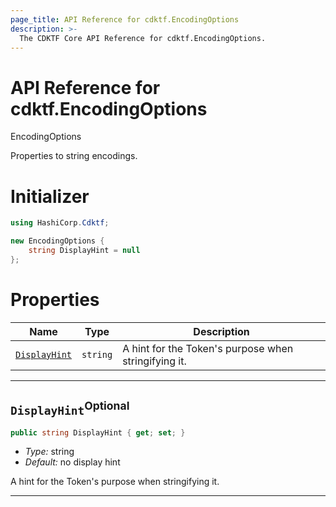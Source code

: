 ```yaml
---
page_title: API Reference for cdktf.EncodingOptions
description: >-
  The CDKTF Core API Reference for cdktf.EncodingOptions.
---
```


<!-- This file is generated through yarn generate-docs -->

# API Reference for cdktf.EncodingOptions

   EncodingOptions <a name="EncodingOptions" id="cdktf.EncodingOptions"></a>
  
  Properties to string encodings.
  
  # Initializer <a name="Initializer" id="cdktf.EncodingOptions.Initializer"></a>
  
  ```csharp
  using HashiCorp.Cdktf;
  
  new EncodingOptions {
      string DisplayHint = null
  };
  ```
  
  # Properties <a name="Properties" id="Properties"></a>
  
  | **Name** | **Type** | **Description** |
  | --- | --- | --- |
  | <code><a href="#cdktf.EncodingOptions.property.displayHint">DisplayHint</a></code> | <code>string</code> | A hint for the Token's purpose when stringifying it. |
  
  ---
  
  ## `DisplayHint`<sup>Optional</sup> <a name="DisplayHint" id="cdktf.EncodingOptions.property.displayHint"></a>
  
  ```csharp
  public string DisplayHint { get; set; }
  ```
  
  - *Type:* string
  - *Default:* no display hint
  
  A hint for the Token's purpose when stringifying it.
  
  ---
  
